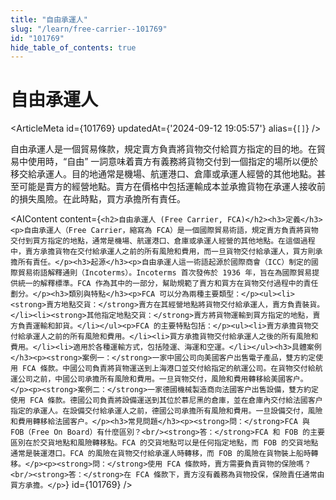 ```yaml
---
title: "自由承運人"
slug: "/learn/free-carrier--101769"
id: "101769"
hide_table_of_contents: true
---
```



# 自由承運人

<ArticleMeta id={101769} updatedAt={'2024-09-12 19:05:57'} alias={`[]`} />
<div className='border-solid border-b border-t-0 my-4 border-[var(--ifm-color-gray-300)]' />

自由承運人是一個貿易條款，規定賣方負責將貨物交付給買方指定的目的地。在貿易中使用時，“自由” 一詞意味着賣方有義務將貨物交付到一個指定的場所以便於移交給承運人。目的地通常是機場、航運港口、倉庫或承運人經營的其他地點。甚至可能是賣方的經營地點。賣方在價格中包括運輸成本並承擔貨物在承運人接收前的損失風險。在此時點，買方承擔所有責任。

<AIContent content={`<h2>自由承運人 (Free Carrier, FCA)</h2><h3>定義</h3><p>自由承運人（Free Carrier，縮寫為 FCA）是一個國際貿易術語，規定賣方負責將貨物交付到買方指定的地點，通常是機場、航運港口、倉庫或承運人經營的其他地點。在這個過程中，賣方承擔貨物在交付給承運人之前的所有風險和費用，而一旦貨物交付給承運人，買方則承擔所有責任。</p><h3>起源</h3><p>自由承運人這一術語起源於國際商會（ICC）制定的國際貿易術語解釋通則（Incoterms）。Incoterms 首次發佈於 1936 年，旨在為國際貿易提供統一的解釋標準。FCA 作為其中的一部分，幫助規範了賣方和買方在貨物交付過程中的責任劃分。</p><h3>類別與特點</h3><p>FCA 可以分為兩種主要類型：</p><ul><li><strong>賣方地點交貨：</strong>賣方在其經營地點將貨物交付給承運人，賣方負責裝貨。</li><li><strong>其他指定地點交貨：</strong>賣方將貨物運輸到買方指定的地點，賣方負責運輸和卸貨。</li></ul><p>FCA 的主要特點包括：</p><ul><li>賣方承擔貨物交付給承運人之前的所有風險和費用。</li><li>買方承擔貨物交付給承運人之後的所有風險和費用。</li><li>適用於各種運輸方式，包括陸運、海運和空運。</li></ul><h3>具體案例</h3><p><strong>案例一：</strong>一家中國公司向美國客户出售電子產品，雙方約定使用 FCA 條款。中國公司負責將貨物運送到上海港口並交付給指定的航運公司。在貨物交付給航運公司之前，中國公司承擔所有風險和費用。一旦貨物交付，風險和費用轉移給美國客户。</p><p><strong>案例二：</strong>一家德國機械製造商向法國客户出售設備，雙方約定使用 FCA 條款。德國公司負責將設備運送到其位於慕尼黑的倉庫，並在倉庫內交付給法國客户指定的承運人。在設備交付給承運人之前，德國公司承擔所有風險和費用。一旦設備交付，風險和費用轉移給法國客户。</p><h3>常見問題</h3><p><strong>問：</strong>FCA 與 FOB（Free On Board）有什麼區別？<br/><strong>答：</strong>FCA 和 FOB 的主要區別在於交貨地點和風險轉移點。FCA 的交貨地點可以是任何指定地點，而 FOB 的交貨地點通常是裝運港口。FCA 的風險在貨物交付給承運人時轉移，而 FOB 的風險在貨物裝上船時轉移。</p><p><strong>問：</strong>使用 FCA 條款時，賣方需要負責貨物的保險嗎？<br/><strong>答：</strong>在 FCA 條款下，賣方沒有義務為貨物投保，保險責任通常由買方承擔。</p>`} id={101769} />
